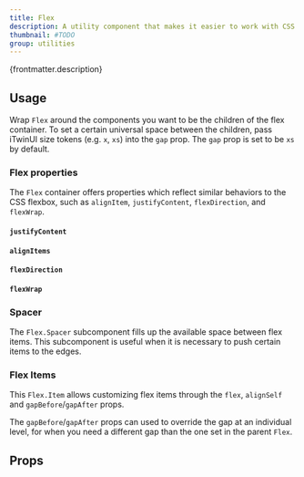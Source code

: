 ```yaml
---
title: Flex
description: A utility component that makes it easier to work with CSS flexbox and iTwinUI design tokens.
thumbnail: #TODO
group: utilities
---
```


<p>{frontmatter.description}</p>

## Usage

Wrap `Flex` around the components you want to be the children of the flex container. To set a certain universal space between the children, pass iTwinUI size tokens (e.g. `x`, `xs`) into the `gap` prop. The `gap` prop is set to be `xs` by default.

<LiveExample src='Flex.main.jsx'>
  <AllExamples.FlexMainExample client:load />
</LiveExample>

### Flex properties

The `Flex` container offers properties which reflect similar behaviors to the CSS flexbox, such as `alignItem`, `justifyContent`, `flexDirection`, and `flexWrap`.

#### `justifyContent`

<LiveExample src='Flex.justifyContent.jsx'>
  <AllExamples.FlexJustifyContentExample client:load />
</LiveExample>

#### `alignItems`

<LiveExample src='Flex.alignItems.jsx'>
  <AllExamples.FlexAlignItemsExample client:load />
</LiveExample>

#### `flexDirection`

<LiveExample src='Flex.direction.jsx'>
  <AllExamples.FlexDirectionExample client:load />
</LiveExample>

#### `flexWrap`

<LiveExample src='Flex.wrap.jsx'>
  <AllExamples.FlexWrapExample client:load />
</LiveExample>

### Spacer

The `Flex.Spacer` subcomponent fills up the available space between flex items. This subcomponent is useful when it is necessary to push certain items to the edges.

<LiveExample src='Flex.spacer.jsx'>
  <AllExamples.FlexSpacerExample client:load />
</LiveExample>

### Flex Items

This `Flex.Item` allows customizing flex items through the `flex`, `alignSelf` and `gapBefore`/`gapAfter` props.

<LiveExample src='Flex.flexItems.jsx'>
  <AllExamples.FlexWithFlexItemsExample client:load />
</LiveExample>

The `gapBefore`/`gapAfter` props can used to override the gap at an individual level, for when you need a different gap than the one set in the parent `Flex`.

<LiveExample src='Flex.individualGaps.jsx'>
  <AllExamples.FlexWithIndividualGapsExample client:load />
</LiveExample>

## Props

<PropsTable path='@itwin/itwinui-react/esm/core/Flex/Flex.d.ts' />
